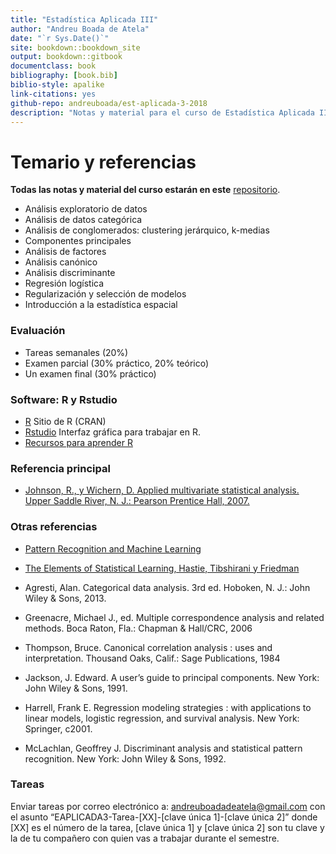 ```yaml
--- 
title: "Estadística Aplicada III"
author: "Andreu Boada de Atela"
date: "`r Sys.Date()`"
site: bookdown::bookdown_site
output: bookdown::gitbook
documentclass: book
bibliography: [book.bib]
biblio-style: apalike
link-citations: yes
github-repo: andreuboada/est-aplicada-3-2018
description: "Notas y material para el curso de Estadística Aplicada III, 2018 (ITAM)"
---
```


# Temario y referencias {-}

**Todas las notas y material del curso estarán en este** [repositorio](https://github.com/andreuboada/est-aplicada-3-2018).

- Análisis exploratorio de datos
- Análisis de datos categórica
- Análisis de conglomerados: clustering jerárquico, k-medias
- Componentes principales
- Análisis de factores
- Análisis canónico
- Análisis discriminante
- Regresión logística 
- Regularización y selección de modelos
- Introducción a la estadística espacial


### Evaluación {-}

- Tareas semanales (20%)
- Examen parcial (30% práctico, 20% teórico)
- Un examen final (30% práctico)

### Software: R y Rstudio {-}

- [R](https://cran.r-project.org) Sitio de R (CRAN)
- [Rstudio](https://www.rstudio.com/products/RStudio/) Interfaz gráfica para trabajar en R.
- [Recursos para aprender R](https://www.rstudio.com/online-learning/#R)

### Referencia principal {-}

- [Johnson, R., y Wichern, D. Applied multivariate statistical analysis. Upper Saddle River, N. J.: Pearson Prentice Hall, 2007.](https://www.pearson.com/us/higher-education/program/Johnson-Applied-Multivariate-Statistical-Analysis-6th-Edition/PGM274834.html)

### Otras referencias {-}

- [Pattern Recognition and Machine Learning](http://www.springer.com/us/book/9780387310732)

- [The Elements of Statistical Learning, Hastie, Tibshirani y Friedman](https://web.stanford.edu/~hastie/ElemStatLearn/)

- Agresti, Alan. Categorical data analysis. 3rd ed.  Hoboken, N. J.: John Wiley & Sons, 2013.

- Greenacre, Michael J., ed. Multiple correspondence analysis and related methods. Boca Raton, Fla.: Chapman & Hall/CRC, 2006
 
- Thompson, Bruce. Canonical correlation analysis : uses and interpretation. Thousand Oaks, Calif.: Sage Publications, 1984

- Jackson, J. Edward. A user’s guide to principal components. New York: John Wiley & Sons, 1991.

- Harrell, Frank E. Regression modeling strategies : with applications to linear models, logistic regression, and survival analysis. New York: Springer, c2001.

- McLachlan, Geoffrey J. Discriminant analysis and statistical pattern recognition. New York: John Wiley & Sons, 1992. 

### Tareas {-}

Enviar tareas por correo electrónico a: [andreuboadadeatela@gmail.com](andreuboadadeatela@gmail.com) con el asunto "EAPLICADA3-Tarea-[XX]-[clave única 1]-[clave única 2]" donde [XX] es el número de la tarea, [clave única 1] y [clave única 2] son tu clave y la de tu compañero con quien vas a trabajar durante el semestre.

